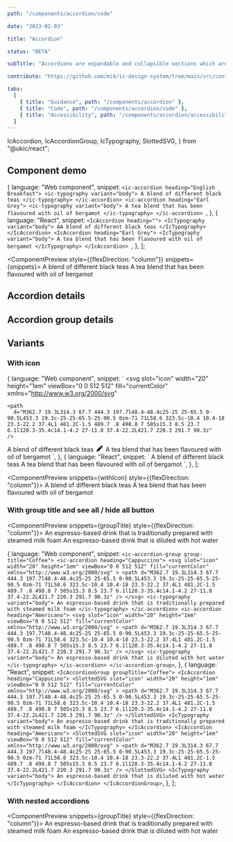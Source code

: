 ```yaml
---
path: "/components/accordion/code"

date: "2023-02-03"

title: "Accordion"

status: "BETA"

subTitle: "Accordions are expandable and collapsible sections which are used to show and hide additional content."

contribute: "https://github.com/mi6/ic-design-system/tree/main/src/content/structured/components/accordion"

tabs:
  [
    { title: "Guidance", path: "/components/accordion" },
    { title: "Code", path: "/components/accordion/code" },
    { title: "Accessibility", path: "/components/accordion/accessibility" },
  ]
---
```


  IcAccordion,
  IcAccordionGroup,
  IcTypography,
  SlottedSVG,
} from "@ukic/react";

## Component demo

  {
    language: "Web component",
    snippet: `<ic-accordion heading="English Breakfast">
  <ic-typography variant="body">
    A blend of different black teas
  </ic-typography>
</ic-accordion>
<ic-accordion heading="Earl Grey">
  <ic-typography variant="body">
    A tea blend that has been flavoured with oil of bergamot
  </ic-typography>
</ic-accordion>
`,
  },
  {
    language: "React",
    snippet: `<IcAccordion heading="">
  <IcTypography variant="body">
    AA blend of different black teas
  </IcTypography>
</IcAccordion>
<IcAccordion heading="Earl Grey">
  <IcTypography variant="body">
    A tea blend that has been flavoured with oil of bergamot
  </IcTypography>
</IcAccordion>
`,
  },
];

<ComponentPreview style={{flexDirection: "column"}} snippets={snippets}>
    <IcAccordion heading="English Breakfast">
      <IcTypography variant="body">
        A blend of different black teas
      </IcTypography>
    </IcAccordion>
    <IcAccordion heading="Earl Grey">
      <IcTypography variant="body">
        A tea blend that has been flavoured with oil of bergamot
      </IcTypography>
    </IcAccordion>
</ComponentPreview>

## Accordion details

<ComponentDetails component="ic-accordion" />

## Accordion group details

<ComponentDetails component="ic-accordion-group" />

## Variants

### With icon

  {
    language: "Web component",
    snippet: `<ic-accordion heading="English Breakfast">
  <svg
    slot="icon"
    width="20"
    height="1em"
    viewBox="0 0 512 512"
    fill="currentColor"
    xmlns="http://www.w3.org/2000/svg"
  >
    <path
      d="M362.7 19.3L314.3 67.7 444.3 197.7l48.4-48.4c25-25 25-65.5 0-90.5L453.3 19.3c-25-25-65.5-25-90.5 0zm-71 71L58.6 323.5c-10.4 10.4-18 23.3-22.2 37.4L1 481.2C-1.5 489.7 .8 498.8 7 505s15.3 8.5 23.7 6.1l120.3-35.4c14.1-4.2 27-11.8 37.4-22.2L421.7 220.3 291.7 90.3z"
    />
  </svg>
  <ic-typography variant="body">
    A blend of different black teas
  </ic-typography>
  </ic-accordion>
  <ic-accordion heading="Earl Grey">
    <svg
      slot="icon"
      width="20"
      height="1em"
      viewBox="0 0 512 512"
      fill="currentColor"
      xmlns="http://www.w3.org/2000/svg"
    >
      <path
        d="M362.7 19.3L314.3 67.7 444.3 197.7l48.4-48.4c25-25 25-65.5 0-90.5L453.3 19.3c-25-25-65.5-25-90.5 0zm-71 71L58.6 323.5c-10.4 10.4-18 23.3-22.2 37.4L1 481.2C-1.5 489.7 .8 498.8 7 505s15.3 8.5 23.7 6.1l120.3-35.4c14.1-4.2 27-11.8 37.4-22.2L421.7 220.3 291.7 90.3z"
      />
    </svg>
    <ic-typography variant="body">
      A tea blend that has been flavoured with oil of bergamot
    </ic-typography>
  </ic-accordion>`,
  },
  {
    language: "React",
    snippet: `<IcAccordion heading="English Breakfast">
  <SlottedSVG
    slot="icon"
    width="20"
    height="1em"
    viewBox="0 0 512 512"
    fill="currentColor"
    xmlns="http://www.w3.org/2000/svg"
  >
    <path
      d="M362.7 19.3L314.3 67.7 444.3 197.7l48.4-48.4c25-25 25-65.5 0-90.5L453.3 19.3c-25-25-65.5-25-90.5 0zm-71 71L58.6 323.5c-10.4 10.4-18 23.3-22.2 37.4L1 481.2C-1.5 489.7 .8 498.8 7 505s15.3 8.5 23.7 6.1l120.3-35.4c14.1-4.2 27-11.8 37.4-22.2L421.7 220.3 291.7 90.3z"
    />
  </SlottedSVG>
  <IcTypography variant="body">
    A blend of different black teas
  </IcTypography>
  </IcAccordion>
  <IcAccordion heading="Earl Grey">
    <SlottedSVG
      slot="icon"
      width="20"
      height="1em"
      viewBox="0 0 512 512"
      fill="currentColor"
      xmlns="http://www.w3.org/2000/svg"
    >
      <path
        d="M362.7 19.3L314.3 67.7 444.3 197.7l48.4-48.4c25-25 25-65.5 0-90.5L453.3 19.3c-25-25-65.5-25-90.5 0zm-71 71L58.6 323.5c-10.4 10.4-18 23.3-22.2 37.4L1 481.2C-1.5 489.7 .8 498.8 7 505s15.3 8.5 23.7 6.1l120.3-35.4c14.1-4.2 27-11.8 37.4-22.2L421.7 220.3 291.7 90.3z"
      />
    </SlottedSVG>
    <IcTypography variant="body">
      A tea blend that has been flavoured with oil of bergamot
    </IcTypography>
  </IcAccordion>`,
  },
];

<ComponentPreview snippets={withIcon} style={{flexDirection: "column"}}>
    <IcAccordion heading="English Breakfast">
      <SlottedSVG
        slot="icon"
        width="20"
        height="1em"
        viewBox="0 0 512 512"
        fill="currentColor"
        xmlns="http://www.w3.org/2000/svg"
      >
        <path d="M362.7 19.3L314.3 67.7 444.3 197.7l48.4-48.4c25-25 25-65.5 0-90.5L453.3 19.3c-25-25-65.5-25-90.5 0zm-71 71L58.6 323.5c-10.4 10.4-18 23.3-22.2 37.4L1 481.2C-1.5 489.7 .8 498.8 7 505s15.3 8.5 23.7 6.1l120.3-35.4c14.1-4.2 27-11.8 37.4-22.2L421.7 220.3 291.7 90.3z" />
      </SlottedSVG>
      <IcTypography variant="body">
        A blend of different black teas
      </IcTypography>
    </IcAccordion>
    <IcAccordion heading="Earl Grey">
      <SlottedSVG
        slot="icon"
        width="20"
        height="1em"
        viewBox="0 0 512 512"
        fill="currentColor"
        xmlns="http://www.w3.org/2000/svg"
      >
        <path d="M362.7 19.3L314.3 67.7 444.3 197.7l48.4-48.4c25-25 25-65.5 0-90.5L453.3 19.3c-25-25-65.5-25-90.5 0zm-71 71L58.6 323.5c-10.4 10.4-18 23.3-22.2 37.4L1 481.2C-1.5 489.7 .8 498.8 7 505s15.3 8.5 23.7 6.1l120.3-35.4c14.1-4.2 27-11.8 37.4-22.2L421.7 220.3 291.7 90.3z" />
      </SlottedSVG>
      <IcTypography variant="body">
        A tea blend that has been flavoured with oil of bergamot
      </IcTypography>
    </IcAccordion>
</ComponentPreview>

### With group title and see all / hide all button

<ComponentPreview snippets={groupTitle} style={{flexDirection: "column"}}>
  <IcAccordionGroup group-title="Coffee">
    <IcAccordion heading="Cappuccino">
      <SlottedSVG
        slot="icon"
        width="20"
        height="1em"
        viewBox="0 0 512 512"
        fill="currentColor"
        xmlns="http://www.w3.org/2000/svg"
      >
        <path d="M362.7 19.3L314.3 67.7 444.3 197.7l48.4-48.4c25-25 25-65.5 0-90.5L453.3 19.3c-25-25-65.5-25-90.5 0zm-71 71L58.6 323.5c-10.4 10.4-18 23.3-22.2 37.4L1 481.2C-1.5 489.7 .8 498.8 7 505s15.3 8.5 23.7 6.1l120.3-35.4c14.1-4.2 27-11.8 37.4-22.2L421.7 220.3 291.7 90.3z" />
      </SlottedSVG>
      <IcTypography variant="body">
        An espresso-based drink that is traditionally prepared with steamed milk foam
      </IcTypography>
    </IcAccordion>
    <IcAccordion heading="Americano">
      <SlottedSVG
        slot="icon"
        width="20"
        height="1em"
        viewBox="0 0 512 512"
        fill="currentColor"
        xmlns="http://www.w3.org/2000/svg"
      >
        <path d="M362.7 19.3L314.3 67.7 444.3 197.7l48.4-48.4c25-25 25-65.5 0-90.5L453.3 19.3c-25-25-65.5-25-90.5 0zm-71 71L58.6 323.5c-10.4 10.4-18 23.3-22.2 37.4L1 481.2C-1.5 489.7 .8 498.8 7 505s15.3 8.5 23.7 6.1l120.3-35.4c14.1-4.2 27-11.8 37.4-22.2L421.7 220.3 291.7 90.3z" />
      </SlottedSVG>
      <IcTypography variant="body">
        An espresso-based drink that is diluted with hot water
      </IcTypography>
    </IcAccordion>
  </IcAccordionGroup>
</ComponentPreview>

  {
    language: "Web component",
    snippet: `<ic-accordion-group group-title="Coffee">
  <ic-accordion heading="Cappuccino">
    <svg
      slot="icon"
      width="20"
      height="1em"
      viewBox="0 0 512 512"
      fill="currentColor"
      xmlns="http://www.w3.org/2000/svg"
    >
      <path
        d="M362.7 19.3L314.3 67.7 444.3 197.7l48.4-48.4c25-25 25-65.5 0-90.5L453.3 19.3c-25-25-65.5-25-90.5 0zm-71 71L58.6 323.5c-10.4 10.4-18 23.3-22.2 37.4L1 481.2C-1.5 489.7 .8 498.8 7 505s15.3 8.5 23.7 6.1l120.3-35.4c14.1-4.2 27-11.8 37.4-22.2L421.7 220.3 291.7 90.3z"
      />
    </svg>
    <ic-typography variant="body">
      An espresso-based drink that is traditionally prepared with steamed milk foam
    </ic-typography>
  </ic-accordion>
  <ic-accordion heading="Americano">
    <svg
      slot="icon"
      width="20"
      height="1em"
      viewBox="0 0 512 512"
      fill="currentColor"
      xmlns="http://www.w3.org/2000/svg"
    >
      <path
        d="M362.7 19.3L314.3 67.7 444.3 197.7l48.4-48.4c25-25 25-65.5 0-90.5L453.3 19.3c-25-25-65.5-25-90.5 0zm-71 71L58.6 323.5c-10.4 10.4-18 23.3-22.2 37.4L1 481.2C-1.5 489.7 .8 498.8 7 505s15.3 8.5 23.7 6.1l120.3-35.4c14.1-4.2 27-11.8 37.4-22.2L421.7 220.3 291.7 90.3z"
      />
    </svg>
    <ic-typography variant="body">
      An espresso-based drink that is diluted with hot water
    </ic-typography>
  </ic-accordion>
</ic-accordion-group>`,
  },
  {
    language: "React",
    snippet: `<IcAccordionGroup groupTitle="Coffee">
  <IcAccordion heading="Cappucino">
    <SlottedSVG
      slot="icon"
      width="20"
      height="1em"
      viewBox="0 0 512 512"
      fill="currentColor"
      xmlns="http://www.w3.org/2000/svg"
    >
      <path
        d="M362.7 19.3L314.3 67.7 444.3 197.7l48.4-48.4c25-25 25-65.5 0-90.5L453.3 19.3c-25-25-65.5-25-90.5 0zm-71 71L58.6 323.5c-10.4 10.4-18 23.3-22.2 37.4L1 481.2C-1.5 489.7 .8 498.8 7 505s15.3 8.5 23.7 6.1l120.3-35.4c14.1-4.2 27-11.8 37.4-22.2L421.7 220.3 291.7 90.3z"
      />
    </SlottedSVG>
    <IcTypography variant="body">
      An espresso-based drink that is traditionally prepared with steamed milk foam
    </IcTypography>
  </IcAccordion>
  <IcAccordion heading="Americano">
    <SlottedSVG
      slot="icon"
      width="20"
      height="1em"
      viewBox="0 0 512 512"
      fill="currentColor"
      xmlns="http://www.w3.org/2000/svg"
    >
      <path
        d="M362.7 19.3L314.3 67.7 444.3 197.7l48.4-48.4c25-25 25-65.5 0-90.5L453.3 19.3c-25-25-65.5-25-90.5 0zm-71 71L58.6 323.5c-10.4 10.4-18 23.3-22.2 37.4L1 481.2C-1.5 489.7 .8 498.8 7 505s15.3 8.5 23.7 6.1l120.3-35.4c14.1-4.2 27-11.8 37.4-22.2L421.7 220.3 291.7 90.3z"
      />
    </SlottedSVG>
    <IcTypography variant="body">
      An espresso-based drink that is diluted with hot water
    </IcTypography>
  </IcAccordion>
</IcAccordionGroup>`,
  },
];

### With nested accordions

<ComponentPreview snippets={groupTitle} style={{flexDirection: "column"}}>
  <IcAccordionGroup group-title="Coffee">
    <IcAccordion heading="Cappuccino">
      <SlottedSVG
        slot="icon"
        width="20"
        height="1em"
        viewBox="0 0 512 512"
        fill="currentColor"
        xmlns="http://www.w3.org/2000/svg"
      >
        <path d="M362.7 19.3L314.3 67.7 444.3 197.7l48.4-48.4c25-25 25-65.5 0-90.5L453.3 19.3c-25-25-65.5-25-90.5 0zm-71 71L58.6 323.5c-10.4 10.4-18 23.3-22.2 37.4L1 481.2C-1.5 489.7 .8 498.8 7 505s15.3 8.5 23.7 6.1l120.3-35.4c14.1-4.2 27-11.8 37.4-22.2L421.7 220.3 291.7 90.3z" />
      </SlottedSVG>
      <IcTypography variant="body">
        An espresso-based drink that is traditionally prepared with steamed milk foam
      </IcTypography>
    </IcAccordion>
    <IcAccordion heading="Americano">
      <SlottedSVG
        slot="icon"
        width="20"
        height="1em"
        viewBox="0 0 512 512"
        fill="currentColor"
        xmlns="http://www.w3.org/2000/svg"
      >
        <path d="M362.7 19.3L314.3 67.7 444.3 197.7l48.4-48.4c25-25 25-65.5 0-90.5L453.3 19.3c-25-25-65.5-25-90.5 0zm-71 71L58.6 323.5c-10.4 10.4-18 23.3-22.2 37.4L1 481.2C-1.5 489.7 .8 498.8 7 505s15.3 8.5 23.7 6.1l120.3-35.4c14.1-4.2 27-11.8 37.4-22.2L421.7 220.3 291.7 90.3z" />
      </SlottedSVG>
      <IcTypography variant="body">
        An espresso-based drink that is diluted with hot water
      </IcTypography>
    </IcAccordion>
  </IcAccordionGroup>
</ComponentPreview>

